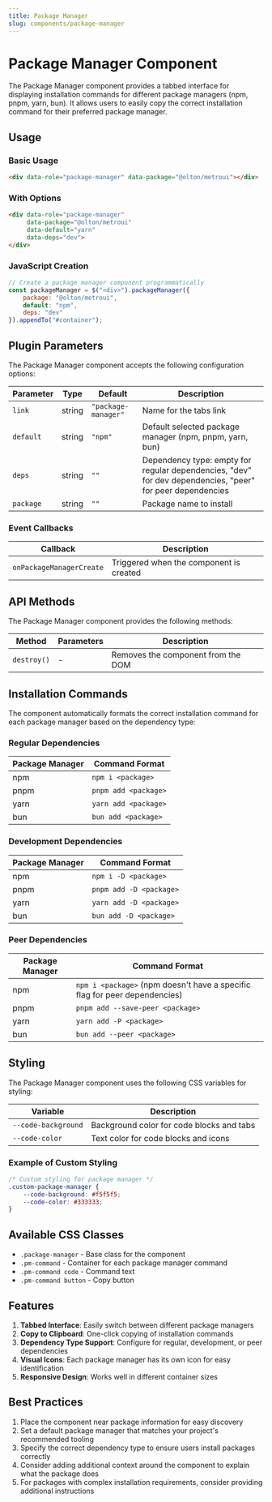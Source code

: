 ```yaml
---
title: Package Manager
slug: components/package-manager
---
```



<CodePen user="olton" hash="XJWKQEw" height="700"/>

# Package Manager Component

The Package Manager component provides a tabbed interface for displaying installation commands for different package managers (npm, pnpm, yarn, bun). 
It allows users to easily copy the correct installation command for their preferred package manager.

## Usage

### Basic Usage

```html
<div data-role="package-manager" data-package="@olton/metroui"></div>
```

### With Options

```html
<div data-role="package-manager" 
     data-package="@olton/metroui" 
     data-default="yarn" 
     data-deps="dev">
</div>
```

### JavaScript Creation

```javascript
// Create a package manager component programmatically
const packageManager = $("<div>").packageManager({
    package: "@olton/metroui",
    default: "npm",
    deps: "dev"
}).appendTo("#container");
```

## Plugin Parameters

The Package Manager component accepts the following configuration options:

| Parameter | Type | Default | Description |
| --------- | ---- | ------- | ----------- |
| `link` | string | `"package-manager"` | Name for the tabs link |
| `default` | string | `"npm"` | Default selected package manager (npm, pnpm, yarn, bun) |
| `deps` | string | `""` | Dependency type: empty for regular dependencies, "dev" for dev dependencies, "peer" for peer dependencies |
| `package` | string | `""` | Package name to install |

### Event Callbacks

| Callback | Description |
| -------- | ----------- |
| `onPackageManagerCreate` | Triggered when the component is created |

## API Methods

The Package Manager component provides the following methods:

| Method | Parameters | Description |
| ------ | ---------- | ----------- |
| `destroy()` | - | Removes the component from the DOM |

## Installation Commands

The component automatically formats the correct installation command for each package manager based on the dependency type:

### Regular Dependencies

| Package Manager | Command Format |
| --------------- | -------------- |
| npm | `npm i <package>` |
| pnpm | `pnpm add <package>` |
| yarn | `yarn add <package>` |
| bun | `bun add <package>` |

### Development Dependencies

| Package Manager | Command Format |
| --------------- | -------------- |
| npm | `npm i -D <package>` |
| pnpm | `pnpm add -D <package>` |
| yarn | `yarn add -D <package>` |
| bun | `bun add -D <package>` |

### Peer Dependencies

| Package Manager | Command Format |
| --------------- | -------------- |
| npm | `npm i <package>` (npm doesn't have a specific flag for peer dependencies) |
| pnpm | `pnpm add --save-peer <package>` |
| yarn | `yarn add -P <package>` |
| bun | `bun add --peer <package>` |

## Styling

The Package Manager component uses the following CSS variables for styling:

| Variable | Description |
| -------- | ----------- |
| `--code-background` | Background color for code blocks and tabs |
| `--code-color` | Text color for code blocks and icons |

### Example of Custom Styling

```css
/* Custom styling for package manager */
.custom-package-manager {
    --code-background: #f5f5f5;
    --code-color: #333333;
}
```

## Available CSS Classes

- `.package-manager` - Base class for the component
- `.pm-command` - Container for each package manager command
- `.pm-command code` - Command text
- `.pm-command button` - Copy button

## Features

1. **Tabbed Interface**: Easily switch between different package managers
2. **Copy to Clipboard**: One-click copying of installation commands
3. **Dependency Type Support**: Configure for regular, development, or peer dependencies
4. **Visual Icons**: Each package manager has its own icon for easy identification
5. **Responsive Design**: Works well in different container sizes

## Best Practices

1. Place the component near package information for easy discovery
2. Set a default package manager that matches your project's recommended tooling
3. Specify the correct dependency type to ensure users install packages correctly
4. Consider adding additional context around the component to explain what the package does
5. For packages with complex installation requirements, consider providing additional instructions